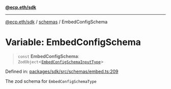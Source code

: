 [**@ecp.eth/sdk**](/sdk-reference/index.mdx)

***

[@ecp.eth/sdk](/sdk-reference/index.mdx) / [schemas](/sdk-reference/schemas/index.mdx) / EmbedConfigSchema

# Variable: EmbedConfigSchema

> `const` **EmbedConfigSchema**: `ZodObject`\<[`EmbedConfigSchemaInputType`](/sdk-reference/react/type-aliases/EmbedConfigSchemaInputType.mdx)\>

Defined in: [packages/sdk/src/schemas/embed.ts:209](https://github.com/ecp-eth/comments-monorepo/blob/main/packages/sdk/src/schemas/embed.ts#L209)

The zod schema for `EmbedConfigSchemaType`
